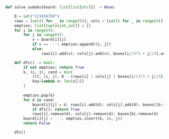 ```python meta="source=problems/37-sudoku-solver/solution.py"
def solve_sudoku(board: list[list[str]]) -> None:

    D = set("123456789")
    rows = [set() for _ in range(9)]; cols = [set() for _ in range(9)]; boxes = [set() for _ in range(9)]
    empties: list[tuple[int,int]] = []
    for i in range(9):
        for j in range(9):
            v = board[i][j]
            if v == '.': empties.append((i, j))
            else: 
                rows[i].add(v); cols[j].add(v); boxes[i//3*3 + j//3].add(v)

    def dfs() -> bool:
        if not empties: return True
        k, (i, j), cand = min(
            ((t, (i, j), D - (rows[i] | cols[j] | boxes[i//3*3 + j//3])) for t, (i, j) in enumerate(empties)),
            key=lambda x: len(x[2])
        )
        
        empties.pop(k)
        for d in cand:
            board[i][j] = d; rows[i].add(d); cols[j].add(d); boxes[(b:=i//3*3 + j//3)].add(d)
            if dfs(): return True
            rows[i].remove(d); cols[j].remove(d); boxes[b].remove(d)
        board[i][j] = '.'; empties.insert(k, (i, j))
        return False

    dfs()
```